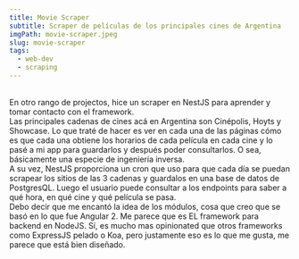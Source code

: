 ```yaml
---
title: Movie Scraper
subtitle: Scraper de películas de los principales cines de Argentina
imgPath: movie-scraper.jpeg
slug: movie-scraper
tags:
  - web-dev
  - scraping
---
```

\
En otro rango de projectos, hice un scraper en NestJS para aprender y tomar contacto con el framework.
\
Las principales cadenas de cines acá en Argentina son Cinépolis, Hoyts y Showcase. Lo que traté de hacer es ver en cada una de las páginas cómo es que cada una obtiene los horarios de cada película en cada cine y lo pasé a mi app para guardarlos y después poder consultarlos. O sea, básicamente una especie de ingeniería inversa.
\
A su vez, NestJS proporciona un cron que uso para que cada día se puedan scrapear los sitios de las 3 cadenas y guardalos en una base de datos de PostgresQL. Luego el usuario puede consultar a los endpoints para saber a qué hora, en qué cine y qué película se pasa.
\
Debo decir que me encantó la idea de los módulos, cosa que creo que se basó en lo que fue Angular 2. Me parece que es EL framework para backend en NodeJS. Sí, es mucho mas opinionated que otros frameworks como ExpressJS pelado o Koa, pero justamente eso es lo que me gusta, me parece que está bien diseñado.
